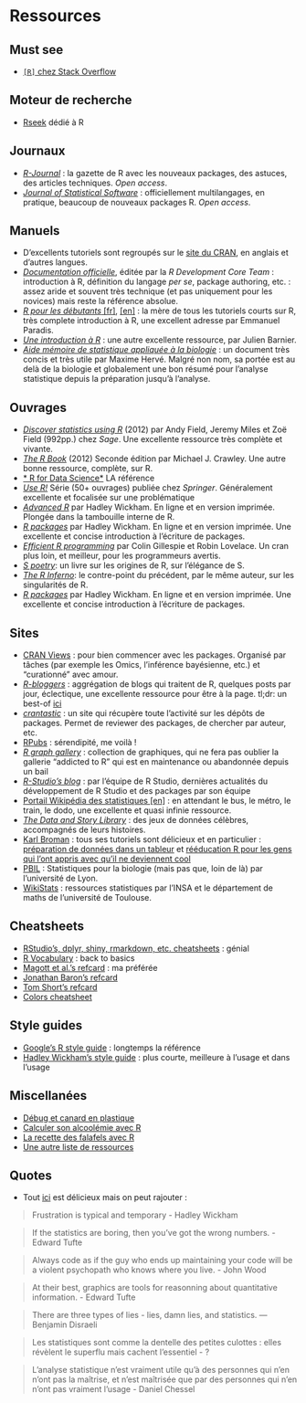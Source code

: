 # Ressources

## Must see
* [`[R]` chez Stack Overflow](http://stackoverflow.com/tags/r/info)

## Moteur de recherche
* [Rseek](http://rseek.org/)  dédié à R

## Journaux
* [*R-Journal*](http://journal.r-project.org/) : la gazette de R avec les nouveaux packages, des astuces, des articles techniques. *Open access*.
* [*Journal of Statistical Software*](http://www.jstatsoft.org/) : officiellement multilangages, en pratique, beaucoup de nouveaux packages R. *Open access*.

## Manuels
* D'excellents tutoriels sont regroupés sur le [site du CRAN](http://cran.r-project.org/other-docs.html), en anglais et d'autres langues.
* [*Documentation officielle*](http://cran.r-project.org/manuals.html), éditée par la *R Development Core Team* : introduction à R, définition du langage *per se*, package authoring, etc. : assez aride et souvent très technique (et pas uniquement pour les novices) mais reste la référence absolue.
* [*R pour les débutants* [fr]](http://cran.r-project.org/doc/contrib/Paradis-rdebuts_fr.pdf), [[en]](http://cran.r-project.org/doc/contrib/Paradis-rdebuts_en.pdf) : la mère de tous les tutoriels courts sur R, très complete introduction à R, une excellent adresse par Emmanuel Paradis.
* [*Une introduction à R*](http://cran.r-project.org/doc/contrib/Barnier-intro_R.pdf) : une autre excellente ressource, par Julien Barnier.
* [*Aide mémoire de statistique appliquée à la biologie*](http://cran.r-project.org/doc/contrib/Herve-Aide-memoire-statistique.pdf) : un document très concis et très utile par Maxime Hervé. Malgré non nom, sa portée est au delà de la biologie et globalement une bon résumé pour l'analyse statistique depuis la préparation jusqu'à l'analyse.

## Ouvrages
* [*Discover statistics using R*](http://www.sagepub.com/dsur/main.htm) (2012) par Andy Field, Jeremy Miles et Zoë Field (992pp.) chez *Sage*. Une excellente ressource très complète et vivante.
* [*The R Book*](http://eu.wiley.com/WileyCDA/WileyTitle/productCd-0470973927.html) (2012) Seconde édition par Michael J. Crawley. Une autre bonne ressource, complète, sur R.
* [* R for Data Science*](https://r4ds.had.co.nz/) LA référence
* [*Use R!*](http://www.springer.com/series/6991) Série (50+ ouvrages) publiée chez *Springer*. Généralement excellente et focalisée sur une problématique
* [*Advanced R*](http://adv-r.had.co.nz/) par Hadley Wickham. En ligne et en version imprimée. Plongée dans la tambouille interne de R.
* [*R packages*](http://r-pkgs.had.co.nz/) par Hadley Wickham. En ligne et en version imprimée. Une excellente et concise introduction à l'écriture de packages.
* [*Efficient R programming*](https://csgillespie.github.io/efficientR/) par Colin Gillespie et Robin Lovelace. Un cran plus loin, et meilleur, pour les programmeurs avertis.
* [*S poetry*](http://www.burns-stat.com/documents/books/s-poetry/): un livre sur les origines de R, sur l'élégance de S.
* [*The R Inferno*](http://www.burns-stat.com/documents/books/the-r-inferno/): le contre-point du précédent, par le même auteur, sur les singularités de R.
* [*R packages*](http://r-pkgs.had.co.nz/) par Hadley Wickham. En ligne et en version imprimée. Une excellente et concise introduction à l'écriture de packages.

## Sites
* [CRAN Views](http://cran.r-project.org/web/views/) : pour bien commencer avec les packages. Organisé par tâches (par exemple les Omics, l'inférence bayésienne, etc.) et "curationné" avec amour.
* [*R-bloggers*](http://www.r-bloggers.com/) : aggrégation de blogs qui traitent de R, quelques posts par jour, éclectique, une excellente ressource pour être à la page. tl;dr: un best-of [ici](http://www.r-bloggers.com/?s=in+case+you+missed+it)
* [*crantastic*](http://crantastic.org/) : un site qui récupère toute l'activité sur les dépôts de packages. Permet de reviewer des packages, de chercher par auteur, etc.
* [RPubs](https://rpubs.com/) : sérendipité, me voilà !
* [*R graph gallery*](http://rgraphgallery.blogspot.fr/search/label/map) : collection de graphiques, qui ne fera pas oublier la gallerie "addicted to R" qui est en maintenance ou abandonnée depuis un bail
* [*R-Studio's blog*](http://blog.rstudio.org/) : par l'équipe de R Studio, dernières actualités du développement de R Studio et des packages par son équipe
* [Portail Wikipédia des statistiques [en] ](https://en.wikipedia.org/wiki/Portal:Statistics) : en attendant le bus, le métro, le train, le dodo, une excellente et quasi infinie ressource.
* [*The Data and Story Library*](http://lib.stat.cmu.edu/DASL/) : des jeux de données célèbres, accompagnés de leurs histoires.
* [Karl Broman](http://kbroman.org/pages/tutorials.html) : tous ses tutoriels sont délicieux et en particulier : [préparation de données dans un tableur](https://github.com/kbroman/dataorg) et [rééducation R pour les gens qui l'ont appris avec qu'il ne deviennent cool](https://github.com/kbroman/hipsteR)
* [PBIL](http://pbil.univ-lyon1.fr/R/) : Statistiques pour la biologie (mais pas que, loin de là) par l'université de Lyon.
* [WikiStats](http://wikistat.fr/) : ressources statistiques par l'INSA et le département de maths de l'université de Toulouse.

## Cheatsheets
* [RStudio's, dplyr, shiny, rmarkdown, etc. cheatsheets](https://www.rstudio.com/resources/cheatsheets/) : génial
* [R Vocabulary](http://adv-r.had.co.nz/Vocabulary.html) : back to basics
* [Magott et al.'s refcard](https://cran.r-project.org/doc/contrib/Baggott-refcard-v2.pdf) : ma préférée
* [Jonathan Baron's refcard](https://cran.r-project.org/doc/contrib/refcard.pdf)
* [Tom Short's refcard](https://cran.r-project.org/doc/contrib/Short-refcard.pdf)
* [Colors cheatsheet](https://www.nceas.ucsb.edu/~frazier/RSpatialGuides/colorPaletteCheatsheet.pdf)

## Style guides
* [Google's R style guide](https://google.github.io/styleguide/Rguide.xml) : longtemps la référence
* [Hadley Wickham's style guide](http://adv-r.had.co.nz/Style.html) : plus courte, meilleure à l'usage et dans l'usage

## Miscellanées
* [Débug et canard en plastique](https://en.wikipedia.org/wiki/Rubber_duck_debugging)
* [Calculer son alcoolémie avec R](http://www.sumsar.net/blog/2014/07/estimate-your-bac-using-drinkr/)
* [La recette des falafels avec R](http://www.butbn.cas.cz/francesco/Webpage/Gourmet.html)
* [Une autre liste de ressources](http://kh-tps.osu.edu/read.pdf)
 
## Quotes

* Tout [ici](https://github.com/kbroman/datasciquotes) est délicieux mais on peut rajouter :

> Frustration is typical and temporary - Hadley Wickham

> If the statistics are boring, then you've got the wrong numbers. - Edward Tufte

> Always code as if the guy who ends up maintaining your code will be a violent psychopath who knows where you live. - John Wood

> At their best, graphics are tools for reasonning about quantitative information. - Edward Tufte

> There are three types of lies - lies, damn lies, and statistics. ― Benjamin Disraeli

> Les statistiques sont comme la dentelle des petites culottes : elles révèlent le superflu mais cachent l'essentiel - ?

> L'analyse statistique n'est vraiment utile qu'à des personnes qui n'en n'ont pas la maîtrise, et n'est maîtrisée que par des personnes qui n'en n'ont pas vraiment l'usage - Daniel Chessel



